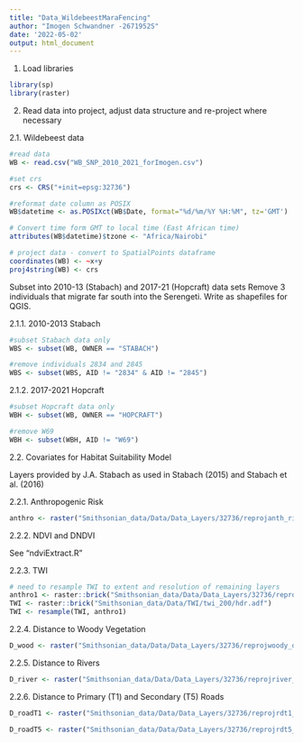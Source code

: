 ```yaml
---
title: "Data_WildebeestMaraFencing"
author: "Imogen Schwandner -2671952S"
date: '2022-05-02'
output: html_document
---
```



1. Load libraries

```r
library(sp)
library(raster)
```

2. Read data into project, adjust data structure and re-project where necessary

2.1. Wildebeest data
```r
#read data
WB <- read.csv("WB_SNP_2010_2021_forImogen.csv")

#set crs
crs <- CRS("+init=epsg:32736")

#reformat date column as POSIX
WB$datetime <- as.POSIXct(WB$Date, format="%d/%m/%Y %H:%M", tz='GMT')

# Convert time form GMT to local time (East African time)
attributes(WB$datetime)$tzone <- "Africa/Nairobi" 

# project data - convert to SpatialPoints dataframe
coordinates(WB) <- ~x+y
proj4string(WB) <- crs

```


Subset into 2010-13 (Stabach) and 2017-21 (Hopcraft) data sets
Remove 3 individuals that migrate far south into the Serengeti.
Write as shapefiles for QGIS.

2.1.1. 2010-2013 Stabach
```r
#subset Stabach data only
WBS <- subset(WB, OWNER == "STABACH")

#remove individuals 2834 and 2845
WBS <- subset(WBS, AID != "2834" & AID != "2845")

```

2.1.2. 2017-2021 Hopcraft
```r
#subset Hopcraft data only
WBH <- subset(WB, OWNER == "HOPCRAFT")

#remove W69
WBH <- subset(WBH, AID != "W69")

```

2.2. Covariates for Habitat Suitability Model

Layers provided by J.A. Stabach as used in Stabach (2015) and Stabach et al. (2016)

2.2.1. Anthropogenic Risk

```r
anthro <- raster("Smithsonian_data/Data/Data_Layers/32736/reprojanth_risk_clp.tif")
```

2.2.2. NDVI and DNDVI

See "ndviExtract.R"

2.2.3. TWI

```r
# need to resample TWI to extent and resolution of remaining layers 
anthro1 <- raster::brick("Smithsonian_data/Data/Data_Layers/32736/reprojanth_risk_clp.tif")
TWI <- raster::brick("Smithsonian_data/Data/TWI/twi_200/hdr.adf")
TWI <- resample(TWI, anthro1)

```


2.2.4. Distance to Woody Vegetation

```r
D_wood <- raster("Smithsonian_data/Data/Data_Layers/32736/reprojwoody_dst_clp.tif")
```

2.2.5. Distance to Rivers

```r
D_river <- raster("Smithsonian_data/Data/Data_Layers/32736/reprojriver_dst_clp.tif")
```

2.2.6. Distance to Primary (T1) and Secondary (T5) Roads

```r
D_roadT1 <- raster("Smithsonian_data/Data/Data_Layers/32736/reprojrdt1_dist_clp.tif")
```

```r
D_roadT5 <- raster("Smithsonian_data/Data/Data_Layers/32736/reprojrdt5_dist_clp.tif")
```


